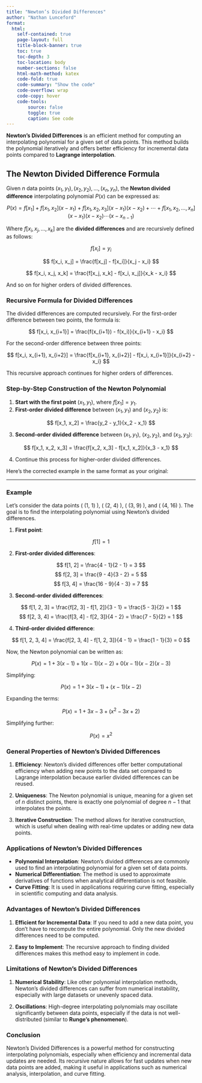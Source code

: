 ```yaml
---
title: "Newton’s Divided Differences"
author: "Nathan Lunceford"
format:
  html:
    self-contained: true
    page-layout: full
    title-block-banner: true
    toc: true
    toc-depth: 3
    toc-location: body
    number-sections: false
    html-math-method: katex
    code-fold: true
    code-summary: "Show the code"
    code-overflow: wrap
    code-copy: hover
    code-tools:
        source: false
        toggle: true
        caption: See code
---
```


**Newton’s Divided Differences** is an efficient method for computing an interpolating polynomial for a given set of data points. This method builds the polynomial iteratively and offers better efficiency for incremental data points compared to **Lagrange interpolation**.

## The Newton Divided Difference Formula

Given $n$ data points $(x_1, y_1), (x_2, y_2), ..., (x_n, y_n)$, the **Newton divided difference** interpolating polynomial $P(x)$ can be expressed as:

$$
P(x) = f[x_1] + f[x_1, x_2](x - x_1) + f[x_1, x_2, x_3](x - x_1)(x - x_2) + \cdots + f[x_1, x_2, \ldots, x_n](x - x_1)(x - x_2)\cdots(x - x_{n-1})
$$

Where $f[x_i, x_j, ..., x_k]$ are the **divided differences** and are recursively defined as follows:

$$
f[x_i] = y_i
$$

$$
f[x_i, x_j] = \frac{f[x_j] - f[x_i]}{x_j - x_i}
$$

$$
f[x_i, x_j, x_k] = \frac{f[x_j, x_k] - f[x_i, x_j]}{x_k - x_i}
$$

And so on for higher orders of divided differences.

### Recursive Formula for Divided Differences

The divided differences are computed recursively. For the first-order difference between two points, the formula is:

$$
f[x_i, x_{i+1}] = \frac{f(x_{i+1}) - f(x_i)}{x_{i+1} - x_i}
$$

For the second-order difference between three points:

$$
f[x_i, x_{i+1}, x_{i+2}] = \frac{f[x_{i+1}, x_{i+2}] - f[x_i, x_{i+1}]}{x_{i+2} - x_i}
$$

This recursive approach continues for higher orders of differences.

### Step-by-Step Construction of the Newton Polynomial

1. **Start with the first point** $(x_1, y_1)$, where $f[x_1] = y_1$.
2. **First-order divided difference** between $(x_1, y_1)$ and $(x_2, y_2)$ is:

$$
f[x_1, x_2] = \frac{y_2 - y_1}{x_2 - x_1}
$$

3. **Second-order divided difference** between $(x_1, y_1)$, $(x_2, y_2)$, and $(x_3, y_3)$:

$$
f[x_1, x_2, x_3] = \frac{f[x_2, x_3] - f[x_1, x_2]}{x_3 - x_1}
$$

4. Continue this process for higher-order divided differences.

Here’s the corrected example in the same format as your original:

---

### Example

Let's consider the data points \( (1, 1) \), \( (2, 4) \), \( (3, 9) \), and \( (4, 16) \). The goal is to find the interpolating polynomial using Newton's divided differences.

1. **First point**:

$$
f[1] = 1
$$

2. **First-order divided differences**:

$$
f[1, 2] = \frac{4 - 1}{2 - 1} = 3
$$
$$
f[2, 3] = \frac{9 - 4}{3 - 2} = 5
$$
$$
f[3, 4] = \frac{16 - 9}{4 - 3} = 7
$$

3. **Second-order divided differences**:

$$
f[1, 2, 3] = \frac{f[2, 3] - f[1, 2]}{3 - 1} = \frac{5 - 3}{2} = 1
$$
$$
f[2, 3, 4] = \frac{f[3, 4] - f[2, 3]}{4 - 2} = \frac{7 - 5}{2} = 1
$$

4. **Third-order divided difference**:

$$
f[1, 2, 3, 4] = \frac{f[2, 3, 4] - f[1, 2, 3]}{4 - 1} = \frac{1 - 1}{3} = 0
$$

Now, the Newton polynomial can be written as:

$$
P(x) = 1 + 3(x - 1) + 1(x - 1)(x - 2) + 0(x - 1)(x - 2)(x - 3)
$$

Simplifying:

$$
P(x) = 1 + 3(x - 1) + (x - 1)(x - 2)
$$

Expanding the terms:

$$
P(x) = 1 + 3x - 3 + (x^2 - 3x + 2)
$$

Simplifying further:

$$
P(x) = x^2
$$


### General Properties of Newton's Divided Differences

1. **Efficiency**: Newton’s divided differences offer better computational efficiency when adding new points to the data set compared to Lagrange interpolation because earlier divided differences can be reused.
  
2. **Uniqueness**: The Newton polynomial is unique, meaning for a given set of $n$ distinct points, there is exactly one polynomial of degree $n-1$ that interpolates the points.

3. **Iterative Construction**: The method allows for iterative construction, which is useful when dealing with real-time updates or adding new data points.

### Applications of Newton’s Divided Differences

- **Polynomial Interpolation**: Newton’s divided differences are commonly used to find an interpolating polynomial for a given set of data points.
- **Numerical Differentiation**: The method is used to approximate derivatives of functions when analytical differentiation is not feasible.
- **Curve Fitting**: It is used in applications requiring curve fitting, especially in scientific computing and data analysis.

### Advantages of Newton’s Divided Differences

1. **Efficient for Incremental Data**: If you need to add a new data point, you don’t have to recompute the entire polynomial. Only the new divided differences need to be computed.
  
2. **Easy to Implement**: The recursive approach to finding divided differences makes this method easy to implement in code.

### Limitations of Newton’s Divided Differences

1. **Numerical Stability**: Like other polynomial interpolation methods, Newton’s divided differences can suffer from numerical instability, especially with large datasets or unevenly spaced data.
  
2. **Oscillations**: High-degree interpolating polynomials may oscillate significantly between data points, especially if the data is not well-distributed (similar to **Runge's phenomenon**).

### Conclusion

Newton’s Divided Differences is a powerful method for constructing interpolating polynomials, especially when efficiency and incremental data updates are needed. Its recursive nature allows for fast updates when new data points are added, making it useful in applications such as numerical analysis, interpolation, and curve fitting.
